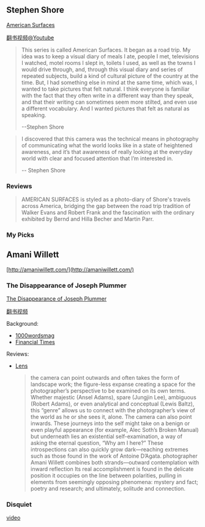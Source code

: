 


## Stephen Shore

[American Surfaces](http://stephenshore.net/photographs/americansurfaces/index.php) 

[翻书视频@Youtube](https://m.youtube.com/watch?v=dKBS9IUYj1I)

> This series is called American Surfaces. It began as a road trip. My idea was to keep a visual diary of meals I ate, people I met, televisions I watched, motel rooms I slept in, toilets I used, as well as the towns I would drive through, and, through this visual diary and series of repeated subjects, build a kind of cultural picture of the country at the time. But, I had something else in mind at the same time, which was, I wanted to take pictures that felt natural. I think everyone is familiar with the fact that they often write in a different way than they speak, and that their writing can sometimes seem more stilted, and even use a different vocabulary. And I wanted pictures that felt as natural as speaking.
>
> --Stephen Shore

> I discovered that this camera was the technical means in photography of communicating what the world looks like in a state of heightened awareness, and it’s that awareness of really looking at the everyday world with clear and focused attention that I’m interested in.
> 
> -- Stephen Shore

### Reviews

> AMERICAN SURFACES is styled as a photo-diary of Shore's travels across America, bridging the gap between the road trip tradition of Walker Evans and Robert Frank and the fascination with the ordinary exhibited by Bernd and Hilla Becher and Martin Parr.

### My Picks

## Amani Willett

[http://amaniwillett.com/](http://amaniwillett.com/)

### The Disappearance of Joseph Plummer

[The Disappearance of Joseph Plummer](http://amaniwillett.com/jospehplummer)

[翻书视频](https://vimeo.com/265360530)

Background:

- [1000wordsmag](http://www.1000wordsmag.com/amani-willett/)
- [Financial Times](https://www.ft.com/content/c9db8a54-08b5-11e9-9fe8-acdb36967cfc)

Reviews:

- [Lens](https://www.lensculture.com/articles/amani-willett-the-disappearance-of-joseph-plummer)
  
  > the camera can point outwards and often takes the form of landscape work; the figure-less expanse creating a space for the photographer’s perspective to be examined on its own terms. Whether majestic (Ansel Adams), spare (Jungjin Lee), ambiguous (Robert Adams), or even analytical and conceptual (Lewis Baltz), this “genre” allows us to connect with the photographer’s view of the world as he or she sees it, alone.
  > The camera can also point inwards. These journeys into the self might take on a benign or even playful appearance (for example, Alec Soth’s Broken Manual) but underneath lies an existential self-examination, a way of asking the eternal question, “Why am I here?” These introspections can also quickly grow dark—reaching extremes such as those found in the work of Antoine D’Agata.
  > photographer Amani Willett combines both strands—outward contemplation with inward reflection
  > Its real accomplishment is found in the delicate position it occupies on the line between polarities, pulling in elements from seemingly opposing phenomena: mystery and fact; poetry and research; and ultimately, solitude and connection.

### Disquiet

[video](https://www.youtube.com/watch?v=dyyL5tAKLaE)
